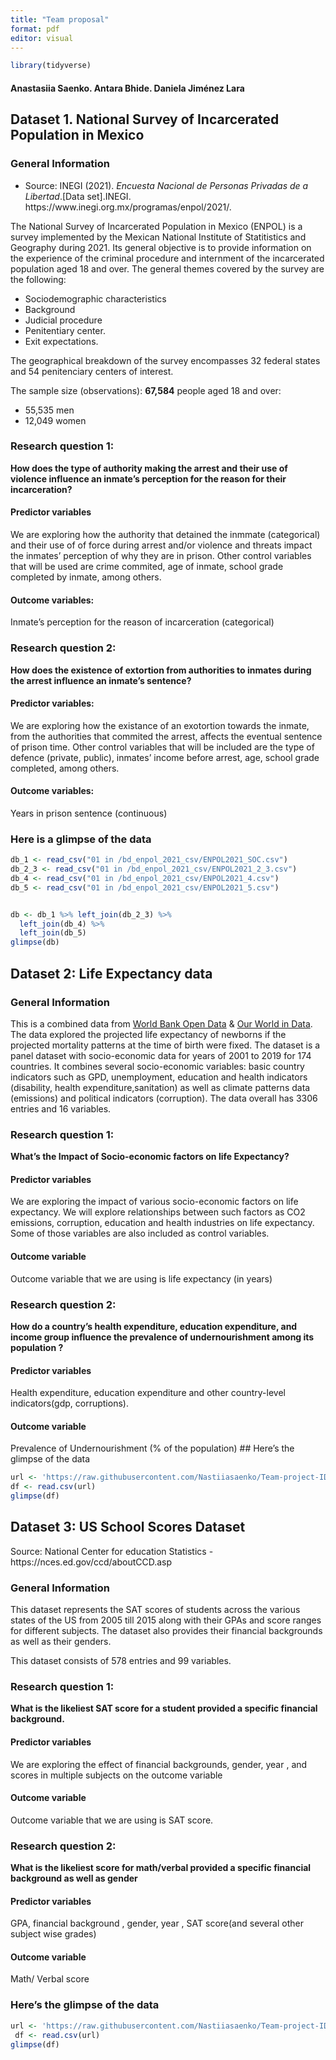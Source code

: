 ```yaml
---
title: "Team proposal"
format: pdf
editor: visual
---
```


```r
library(tidyverse)
```

#### Anastasiia Saenko. Antara Bhide. Daniela Jiménez Lara

## Dataset 1. National Survey of Incarcerated Population in Mexico

### General Information

-   Source: INEGI (2021). *Encuesta Nacional de Personas Privadas de a Libertad*.\[Data set\].INEGI. https://www.inegi.org.mx/programas/enpol/2021/.

The National Survey of Incarcerated Population in Mexico (ENPOL) is a survey implemented by the Mexican National Institute of Statitistics and Geography during 2021. Its general objective is to provide information on the experience of the criminal procedure and internment of the incarcerated population aged 18 and over. The general themes covered by the survey are the following:

-   Sociodemographic characteristics
-   Background
-   Judicial procedure
-   Penitentiary center.
-   Exit expectations.

The geographical breakdown of the survey encompasses 32 federal states and 54 penitenciary centers of interest.

The sample size (observations): **67,584** people aged 18 and over:

-   55,535 men
-   12,049 women

### Research question 1:

**How does the type of authority making the arrest and their use of violence influence an inmate's perception for the reason for their incarceration?**

#### Predictor variables

We are exploring how the authority that detained the inmmate (categorical) and their use of of force during arrest and/or violence and threats impact the inmates' perception of why they are in prison. Other control variables that will be used are crime commited, age of inmate, school grade completed by inmate, among others.

#### Outcome variables:

Inmate's perception for the reason of incarceration (categorical)

### Research question 2:

**How does the existence of extortion from authorities to inmates during the arrest influence an inmate's sentence?**

#### Predictor variables:

We are exploring how the existance of an exotortion towards the inmate, from the authorities that commited the arrest, affects the eventual sentence of prison time. Other control variables that will be included are the type of defence (private, public), inmates' income before arrest, age, school grade completed, among others.

#### Outcome variables:

Years in prison sentence (continuous)

### Here is a glimpse of the data

```r
db_1 <- read_csv("01 in /bd_enpol_2021_csv/ENPOL2021_SOC.csv")
db_2_3 <- read_csv("01 in /bd_enpol_2021_csv/ENPOL2021_2_3.csv")
db_4 <- read_csv("01 in /bd_enpol_2021_csv/ENPOL2021_4.csv")
db_5 <- read_csv("01 in /bd_enpol_2021_csv/ENPOL2021_5.csv")


db <- db_1 %>% left_join(db_2_3) %>% 
  left_join(db_4) %>%
  left_join(db_5)
glimpse(db)
```

## Dataset 2: Life Expectancy data

### General Information

This is a combined data from [World Bank Open Data](https://data.worldbank.org/) & [Our World in Data](https://ourworldindata.org/). The data explored the projected life expectancy of newborns if the projected mortality patterns at the time of birth were fixed. The dataset is a panel dataset with socio-economic data for years of 2001 to 2019 for 174 countries. It combines several socio-economic variables: basic country indicators such as GPD, unemployment, education and health indicators (disability, health expenditure,sanitation) as well as climate patterns data (emissions) and political indicators (corruption). The data overall has 3306 entries and 16 variables.

### Research question 1:

**What's the Impact of Socio-economic factors on life Expectancy?**

#### Predictor variables

We are exploring the impact of various socio-economic factors on life expectancy. We will explore relationships between such factors as CO2 emissions, corruption, education and health industries on life expectancy. Some of those variables are also included as control variables.

#### Outcome variable

Outcome variable that we are using is life expectancy (in years)

### Research question 2:

**How do a country's health expenditure, education expenditure, and income group influence the prevalence of undernourishment among its population ?**

#### Predictor variables

Health expenditure, education expenditure and other country-level indicators(gdp, corruptions).

#### Outcome variable

Prevalence of Undernourishment (% of the population) \## Here's the glimpse of the data

```r
url <- 'https://raw.githubusercontent.com/Nastiiasaenko/Team-project-IDS-702-/main/life%20expectancy.csv'
df <- read.csv(url)
glimpse(df)
```

## Dataset 3: US School Scores Dataset

Source: National Center for education Statistics - https://nces.ed.gov/ccd/aboutCCD.asp

### General Information

This dataset represents the SAT scores of students across the various states of the US from 2005 till 2015 along with their GPAs and score ranges for different subjects. The dataset also provides their financial backgrounds as well as their genders.

This dataset consists of 578 entries and 99 variables.

### Research question 1:

**What is the likeliest SAT score for a student provided a specific financial background.**

#### Predictor variables

We are exploring the effect of financial backgrounds, gender, year , and scores in multiple subjects on the outcome variable

#### Outcome variable

Outcome variable that we are using is SAT score.

### Research question 2:

**What is the likeliest score for math/verbal provided a specific financial background as well as gender**

#### Predictor variables

GPA, financial background , gender, year , SAT score(and several other subject wise grades)

#### Outcome variable

Math/ Verbal score

### Here's the glimpse of the data

```r
url <- 'https://raw.githubusercontent.com/Nastiiasaenko/Team-project-IDS-702-/main/school_scores.csv'
 df <- read.csv(url)
glimpse(df)
```
